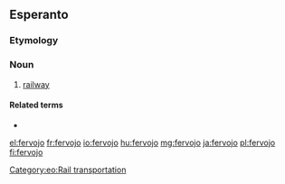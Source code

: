 ==Esperanto==

===Etymology===
{{compound|fero|gloss1=iron|vojo|gloss2=way|lang=eo}}

===Noun===
{{eo-head}}

# [[railway]]

====Related terms====
* {{l|eo|fervoja}}

[[Category:eo:Rail transportation]]
{{eo GCSE|7}}

[[el:fervojo]]
[[fr:fervojo]]
[[io:fervojo]]
[[hu:fervojo]]
[[mg:fervojo]]
[[ja:fervojo]]
[[pl:fervojo]]
[[fi:fervojo]]